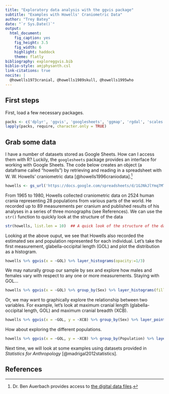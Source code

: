 ```yaml
---
title: "Exploratory data analysis with the ggvis package"
subtitle: "Examples with Howells' Craniometric Data"
author: "Trey Batey"
date: "`r Sys.Date()`"
output: 
  html_document: 
    fig_caption: yes
    fig_height: 3.5
    fig_width: 6
    highlight: haddock
    theme: flatly
bibliography: exploreggvis.bib
biblio-style: amjphysanth.csl
link-citations: true
nocite: | 
  @howells1973cranial, @howells1989skull, @howells1995who
---
```


## First steps

First, load a few necessary packages.

```r
packs <- c('dplyr', 'ggvis', 'googlesheets', 'ggmap', 'rgdal', 'scales')
lapply(packs, require, character.only = TRUE)
```

## Grab some data

I have a number of datasets stored as Google Sheets. How can I access them with R? Luckily, the `googlesheets` package provides an interface for working with Google Sheets. The code below creates an object (a dataframe called "howells") by retrieving and reading in a spreadsheet with W. W. Howells' craniometric data [@howells1996craniodata].^[Dr. Ben Auerbach provides access to <a href="https://web.utk.edu/~auerbach/HOWL.htm" target="_blank">the digital data files</a>.]

```r
howells <- gs_url('https://docs.google.com/spreadsheets/d/1GJNkJlYmq7MT1QmjRnQE2ptCxHYXt1OqgEfmLaAWCAg/edit?usp=sharing') %>% gs_read()
```

From 1965 to 1980, Howells collected craniometric data on 2524 human crania representing 28 populations from various parts of the world. He recorded up to 89 measurements per cranium and published results of his analyses in a series of three monographs (see References). We can use the `str()` function to quickly look at the structure of the data

```r
str(howells, list.len = 10)  ## A quick look of the structure of the data
```

Looking at the above ouput, we see that Howells also recorded the estimated sex and population represented for each individual. Let's take the first measurement, glabella-occipital length (GOL) and plot the distribution as a histogram.

```r
howells %>% ggvis(x = ~GOL) %>% layer_histograms(opacity:=1/3)
```

We may naturally group our sample by sex and explore how males and females vary with respect to any one or more measurements. Staying with GOL...

```r
howells %>% ggvis(x = ~GOL) %>% group_by(Sex) %>% layer_histograms(fill = ~Sex, opacity:=1/3)
```

Or, we may want to graphically explore the relationship between two variables. For example, let's look at maximum cranial length (glabella-occipital length, GOL) and maximum cranial breadth (XCB).

```r
howells %>% ggvis(x = ~GOL, y = ~XCB) %>% group_by(Sex) %>% layer_points(fill = ~Sex, opacity:=1/3)
```

How about exploring the different populations.

```r
howells %>% ggvis(x = ~GOL, y = ~XCB) %>% group_by(Population) %>% layer_points(fill = ~Population, opacity := 1/3)
```

Next time, we will look at some examples using datasets provided in *Statistics for Anthropology* [@madrigal2012statistics].

<!---You can also write math expressions, e.g. $Y = X\beta + \epsilon$,
footnotes^[A footnote here.], and tables, e.g. using `knitr::kable()`.

```r
knitr::kable(head(iris, 10))
```

-->
## References